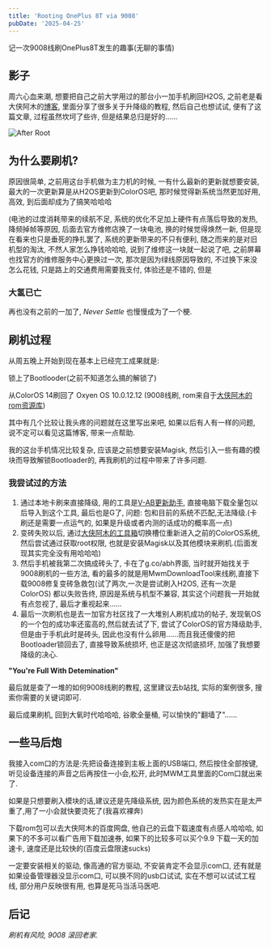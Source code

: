 ```yaml
---
title: 'Rooting OnePlus 8T via 9008'
pubDate: '2025-04-25'
---
```

记一次9008线刷OnePlus8T发生的趣事(无聊的事情)

## 影子

周六心血来潮, 想要把自己之前大学用过的那台小一加手机刷回H2OS, 之前老是看大侠阿木的[博客](https://www.daxiaamu.com/), 里面分享了很多关于升降级的教程, 然后自己也想试试, 便有了这篇文章, 过程虽然坎坷了些许, 但是结果总归是好的......

![After Root](./_assets/root-one-plus-8t-9008-oxgen-os.jpg)

## 为什么要刷机?

原因很简单, 之前用这台手机做为主力机的时候, 一有什么最新的更新就想要安装, 最大的一次更新算是从H2OS更新到ColorOS吧, 那时候觉得新系统当然更加好用, 高效, 到后面却成为了搞笑哈哈哈

(电池的过度消耗带来的续航不足, 系统的优化不足加上硬件有点落后导致的发热, 降频掉帧等原因, 后面去官方维修店换了一块电池, 换的时候觉得焕然一新, 但是现在看来也只是垂死的挣扎罢了, 系统的更新带来的不只有便利, 随之而来的是对旧机型的淘汰, 不然人家怎么挣钱哈哈哈, 说到了维修这一块就一起说了吧, 之前屏幕也找官方的维修服务中心更换过一次, 那次是因为绿线原因导致的, 不过换下来没怎么花钱, 只是路上的交通费用需要我支付, 体验还是不错的, 但是

### **大氢已亡**

再也没有之前的一加了, *Never Settle* 也慢慢成为了一个梗.

## 刷机过程

从周五晚上开始到现在基本上已经完工成果就是:

锁上了Bootlooder(之前不知道怎么搞的解锁了)

从ColorOS 14刷回了 Oxyen OS 10.0.12.12 (9008线刷, rom来自于[大侠阿木的rom资源库](https://yun.daxiaamu.com/OnePlus_Roms/))

其中有几个比较让我头疼的问题就在这里写出来吧, 如果以后有人有一样的问题, 说不定可以看见这篇博客, 带来一点帮助.

我的这台手机情况比较复杂, 应该是之前想要安装Magisk, 然后引入一些有趣的模块而导致解锁Bootloader的, 再我刷机的过程中带来了许多问题.

### 我尝试过的方法

1. 通过本地卡刷来直接降级, 用的工具是[V-AB更新助手](https://yun.daxiaamu.com/files/%E5%B8%B8%E7%94%A8APP/), 直接电脑下载全量包以后导入到这个工具, 最后也是G了, 问题: 包和目前的系统不匹配,无法降级.(卡刷还是需要一点运气的, 如果是升级或者内测的话成功的概率高一点)
2. 变砖失败以后, 通过[大侠阿木的工具箱](https://optool.daxiaamu.com/optool/)切换槽位重新进入之前的ColorOS系统, 然后尝试通过获取root权限, 也就是安装Magisk以及其他模块来刷机.(后面发现其实完全没有用哈哈哈)
3. 然后手机被我第二次搞成砖头了, 卡在了g.co/abh界面, 当时就开始找关于9008刷机的一些方法, 看的最多的就是用MwmDownloadTool来线刷,直接下载9008修复变砖急救包(试了两次,一次是尝试刷入H2OS, 还有一次是ColorOS) 都以失败告终, 原因是系统与机型不兼容, 其实这个问题我一开始就有点忽视了, 最后才重视起来......
4. 最后一次刷机也是去一加官方社区找了一大堆别人刷机成功的帖子, 发现氧OS的一个包的成功率还蛮高的,然后就去试了下, 尝试了ColorOS的官方降级助手, 但是由于手机此时是砖头, 因此也没有什么卵用......而且我还傻傻的把Bootloader锁回去了, 直接导致系统损坏, 也正是这次彻底损坏, 加强了我想要降级的决心.

**"You're Full With Detemination"**

最后就是查了一堆的如何9008线刷的教程, 这里建议去b站找, 实际的案例很多, 搜索你需要的关键词即可.

最后成果刷机, 回到大氧时代哈哈哈, 谷歌全量桶, 可以愉快的"翻墙了"......

## 一些马后炮

我接入com口的方法是:先把设备连接到主板上面的USB端口, 然后按住全部按键, 听见设备连接的声音之后再按住一小会,松开, 此时MWM工具里面的Com口就出来了.

如果是只想要刷入模块的话,建议还是先降级系统, 因为颜色系统的发热实在是太严重了,用了一小会就快要烫死了(我喜欢裸奔)

下载rom包可以去大侠阿木的百度网盘, 他自己的云盘下载速度有点感人哈哈哈, 如果下的不多可以看广告用下载加速券, 如果下的比较多可以买个9.9 下载一天的加速卡, 速度还是比较快的(百度云盘限速sucks)

一定要安装相关的驱动, 像高通的官方驱动, 不安装肯定不会显示com口, 还有就是如果设备管理器没显示com口, 可以换不同的usb口试试, 实在不想可以试试工程线, 部分用户反映很有用, 也算是死马当活马医吧.

## 后记

*刷机有风险, 9008 滚回老家.*
